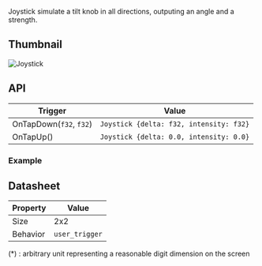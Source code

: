 
Joystick simulate a tilt knob in all directions, outputing an angle and a strength. 

## Thumbnail

![Joystick](./assets/joystick.png)


## API

| Trigger | Value |
| --- | --- |
| OnTapDown(`f32`, `f32`) | `Joystick {delta: f32, intensity: f32}` |
| OnTapUp() | `Joystick {delta: 0.0, intensity: 0.0}` |

### Example


<Tabs>
  <TabItem value="python" label="Python" default>
    <PythonApi name="Joystick" id="1"/>
  </TabItem>
  <TabItem value="rust" label="Rust">
    <RustApi name="Joystick" id="1"/>
  </TabItem>
</Tabs>


## Datasheet

| Property | Value |
| --- | --- |
 | Size | 2x2 |
 | Behavior | `user_trigger` |

(*) : arbitrary unit representing a reasonable digit dimension on the screen
